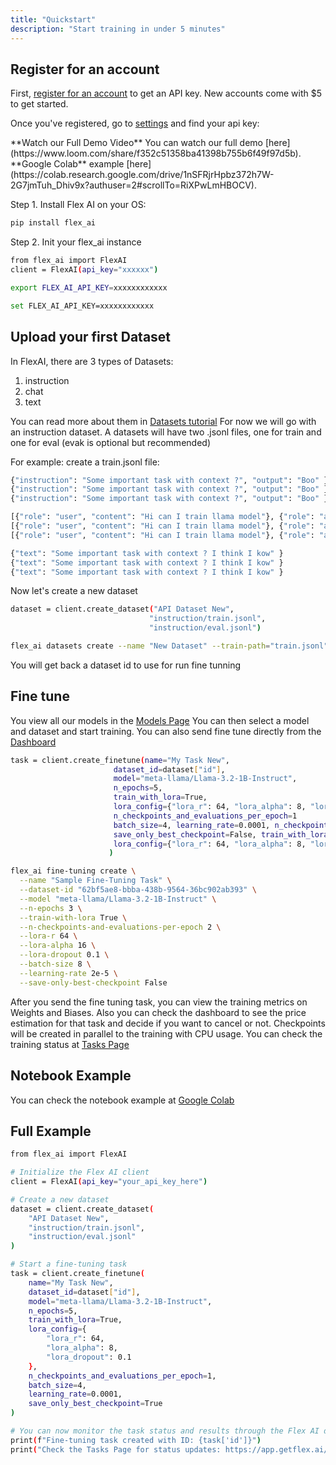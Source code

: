 ```yaml
---
title: "Quickstart"
description: "Start training in under 5 minutes"
---
```


## Register for an account

First, [register for an account](https://app.getflex.ai/sign-up) to get an API key. New accounts come with $5 to get started.

Once you've registered, go to [settings](https://app.getflex.ai/settings/api-keys) and find your api key:

<Info>
  **Watch our Full Demo Video** You can watch our full demo
  [here](https://www.loom.com/share/f352c51358ba41398b755b6f49f97d5b).
</Info>
<Info>
  **Google Colab** example
  [here](https://colab.research.google.com/drive/1nSFRjrHpbz372h7W-2G7jmTuh_Dhiv9x?authuser=2#scrollTo=RiXPwLmHBOCV).
</Info>

Step 1. Install Flex AI on your OS:

<CodeGroup>

```bash CLI
pip install flex_ai
```

</CodeGroup>

Step 2. Init your flex_ai instance

<CodeGroup>

```bash Python
from flex_ai import FlexAI
client = FlexAI(api_key="xxxxxx")
```

```bash Linux
export FLEX_AI_API_KEY=xxxxxxxxxxxx
```

```bash Windows
set FLEX_AI_API_KEY=xxxxxxxxxxxx
```

</CodeGroup>

## Upload your first Dataset

In FlexAI, there are 3 types of Datasets:

1. instruction
2. chat
3. text

You can read more about them in [Datasets tutorial](https://app.getflex.ai/datasets)
For now we will go with an instruction dataset.
A datasets will have two .jsonl files, one for train and one for eval (evak is optional but recommended)

For example:
create a train.jsonl file:

<CodeGroup>

```bash train-instruction.jsonl
{"instruction": "Some important task with context ?", "output": "Boo" }
{"instruction": "Some important task with context ?", "output": "Boo" }
{"instruction": "Some important task with context ?", "output": "Boo" }
```

```bash train-chat.jsonl
[{"role": "user", "content": "Hi can I train llama model"}, {"role": "assistant", "content": "Sure"}]
[{"role": "user", "content": "Hi can I train llama model"}, {"role": "assistant", "content": "Sure"}]
[{"role": "user", "content": "Hi can I train llama model"}, {"role": "assistant", "content": "Sure"}]
```

```bash train-text.jsonl
{"text": "Some important task with context ? I think I kow" }
{"text": "Some important task with context ? I think I kow" }
{"text": "Some important task with context ? I think I kow" }
```

</CodeGroup>

Now let's create a new dataset

<CodeGroup>

```bash Python
dataset = client.create_dataset("API Dataset New",
                               "instruction/train.jsonl",
                               "instruction/eval.jsonl")
```

```bash CLI
flex_ai datasets create --name "New Dataset" --train-path="train.jsonl" --eval-path="eval.json"
```

</CodeGroup>

You will get back a dataset id to use for run fine tunning

## Fine tune

You view all our models in the [Models Page](https://app.getflex.ai/models)
You can then select a model and dataset and start training.
You can also send fine tune directly from the [Dashboard](https://app.getflex.ai/create)

<CodeGroup>

```bash Python
task = client.create_finetune(name="My Task New",
                       dataset_id=dataset["id"],
                       model="meta-llama/Llama-3.2-1B-Instruct",
                       n_epochs=5,
                       train_with_lora=True,
                       lora_config={"lora_r": 64, "lora_alpha": 8, "lora_dropout": 0.1},
                       n_checkpoints_and_evaluations_per_epoch=1
                       batch_size=4, learning_rate=0.0001, n_checkpoints_and_evaluations_per_epoch=1,
                       save_only_best_checkpoint=False, train_with_lora=True,
                       lora_config={"lora_r": 64, "lora_alpha": 8, "lora_dropout": 0.1}
                      )
```

```bash CLI
flex_ai fine-tuning create \
  --name "Sample Fine-Tuning Task" \
  --dataset-id "62bf5ae8-bbba-438b-9564-36bc902ab393" \
  --model "meta-llama/Llama-3.2-1B-Instruct" \
  --n-epochs 3 \
  --train-with-lora True \
  --n-checkpoints-and-evaluations-per-epoch 2 \
  --lora-r 64 \
  --lora-alpha 16 \
  --lora-dropout 0.1 \
  --batch-size 8 \
  --learning-rate 2e-5 \
  --save-only-best-checkpoint False
```

</CodeGroup>

After you send the fine tuning task, you can view the training metrics on Weights and Biases.
Also you can check the dashboard to see the price estimation for that task and decide if you want to cancel or not.
Checkpoints will be created in parallel to the training with CPU usage.
You can check the training status at [Tasks Page](https://app.getflex.ai/tasks)

## Notebook Example

You can check the notebook example at [Google Colab](https://colab.research.google.com/drive/1nSFRjrHpbz372h7W-2G7jmTuh_Dhiv9x?authuser=2#scrollTo=RiXPwLmHBOCV)

## Full Example

```bash Python
from flex_ai import FlexAI

# Initialize the Flex AI client
client = FlexAI(api_key="your_api_key_here")

# Create a new dataset
dataset = client.create_dataset(
    "API Dataset New",
    "instruction/train.jsonl",
    "instruction/eval.jsonl"
)

# Start a fine-tuning task
task = client.create_finetune(
    name="My Task New",
    dataset_id=dataset["id"],
    model="meta-llama/Llama-3.2-1B-Instruct",
    n_epochs=5,
    train_with_lora=True,
    lora_config={
        "lora_r": 64,
        "lora_alpha": 8,
        "lora_dropout": 0.1
    },
    n_checkpoints_and_evaluations_per_epoch=1,
    batch_size=4,
    learning_rate=0.0001,
    save_only_best_checkpoint=True
)

# You can now monitor the task status and results through the Flex AI dashboard
print(f"Fine-tuning task created with ID: {task['id']}")
print("Check the Tasks Page for status updates: https://app.getflex.ai/tasks")

```
